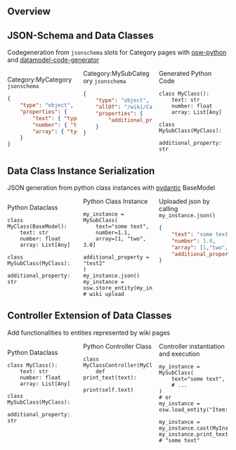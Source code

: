 ==Overview==
{{Template:Editor/DrawIO|file_name=diagram-json|page_name=Item:OSWab674d663a5b472f838d8e1eb43e6784|uuid=95a74be1-e22d-4b6e-9e4f-836127d5915a|full_width=0}}

==JSON-Schema and Data Classes==
Codegeneration from <code>jsonschema</code> slots for Category pages with [https://github.com/OpenSemanticLab/osw-python osw-python] and [https://github.com/koxudaxi/datamodel-code-generator datamodel-code-generator]
<div style="column-count: 3;">
<div style="break-inside: avoid;"> Category:MyCategory <code>jsonschema</code> 
<syntaxhighlight lang="json">
{
    "type": "object",
    "properties": {
        "text": { "type": "string" },
        "number": { "type": "number" },
        "array": { "type": "array" }
    }
}
</syntaxhighlight>
</div>
<div style="break-inside: avoid;"> Category:MySubCategory <code>jsonschema</code> 
<syntaxhighlight lang="json">
{
    "type": "object",
    "allOf": "/wiki/Category:MyCategory?action=raw&slot=jsonschema",
    "properties": {
        "additional_property": { "type": "string" }
    }
}
</syntaxhighlight>
</div>
<div style="break-inside: avoid;"> Generated Python Code
<syntaxhighlight lang="python3">
class MyClass():
    text: str
    number: float
    array: List[Any]
    
class MySubClass(MyClass):
    additional_property: str
</syntaxhighlight>
</div>
</div>

==Data Class Instance Serialization==
JSON generation from python class instances with [https://docs.pydantic.dev/ pydantic] BaseModel
<div style="column-count: 3;">
<div style="break-inside: avoid;"> Python Dataclass 
<syntaxhighlight lang="python3">
class MyClass(BaseModel):
    text: str
    number: float
    array: List[Any]
    
class MySubClass(MyClass):
    additional_property: str
</syntaxhighlight>
</div>
<div style="break-inside: avoid;"> Python Class Instance 
<syntaxhighlight lang="python3">
my_instance = MySubClass(
    text="some text",
    number=1.1,
    array=[1, "two", 3.0]
    additional_property = "test2"
)
my_instance.json()
my_instance = osw.store_entity(my_instance) # wiki upload
</syntaxhighlight>
</div>
<div style="break-inside: avoid;"> Uploaded json by calling <code>my_instance.json()</code>
<syntaxhighlight lang="json">
{
    "text": "some text",
    "number": 1.0,
    "array": [1,"two",3.0],
    "additional_property": "test2"
}
</syntaxhighlight>
</div>
</div>

==Controller Extension of Data Classes==
Add functionalities to entities represented by wiki pages
<div style="column-count: 3;">
<div style="break-inside: avoid;"> Python Dataclass 
<syntaxhighlight lang="python3">
class MyClass():
    text: str
    number: float
    array: List[Any]
    
class MySubClass(MyClass):
    additional_property: str
</syntaxhighlight>
</div>
<div style="break-inside: avoid;"> Python Controller Class
<syntaxhighlight lang="python3">
class MyClassController(MyClass):
    def print_text(text):
        print(self.text)

</syntaxhighlight>
</div>
<div style="break-inside: avoid;"> Controller instantiation and execution
<syntaxhighlight lang="python3">
my_instance = MySubClass(
    text="some text",
    # ...
)
# or
my_instance = osw.load_entity("Item:...")

my_instance = my_instance.cast(MyInstanceController)
my_instance.print_text() # "some text"
</syntaxhighlight>
</div>
</div>